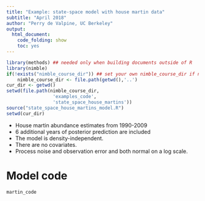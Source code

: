 ```yaml
---
title: "Example: state-space model with house martin data"
subtitle: "April 2018"
author: "Perry de Valpine, UC Berkeley"
output:
  html_document:
    code_folding: show
    toc: yes
---
```



```r
library(methods) ## needed only when building documents outside of R
library(nimble)
if(!exists("nimble_course_dir")) ## set your own nimble_course_dir if needed
    nimble_course_dir <- file.path(getwd(),'..')
cur_dir <- getwd()
setwd(file.path(nimble_course_dir,
                 'examples_code',
                 'state_space_house_martins'))
source("state_space_house_martins_model.R")
setwd(cur_dir)
```

- House martin abundance estimates from 1990-2009
- 6 additional years of posterior prediction are included
- The model is density-independent.
- There are no covariates.
- Process noise and observation error and both normal on a log scale.

# Model code

```r
martin_code
```
